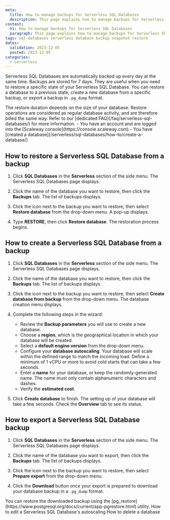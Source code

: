 ```yaml
---
meta:
  title: How to manage backups for Serverless SQL Databases
  description: This page explains how to manage backups for Serverless SQL Databases
content:
  h1: How to manage backups for Serverless SQL Databases
  paragraph: This page explains how to manage backups for Serverless SQL Databases
tags: sql-databases serverless database backup snapshot restore
dates:
  validation: 2023-12-05
  posted: 2023-12-05
categories:
  - serverless
---
```


Serverless SQL Databases are automatically backed up every day at the same time. Backups are stored for 7 days. They are useful when you need to restore a specific state of your Serverless SQL Database. You can restore a database to a previous state, create a new database from a specific backup, or export a backup in `.pg_dump` format.

<Message type="important">
  The restore duration depends on the size of your database. Restore operations are considered as regular database activity, and are therefore billed the same way. Refer to our [dedicated FAQ](/faq/serverless-sql-databases/) for more information.
</Message>

<Macro id="iam-requirements" />

<Message type="requirement">
  - You have an account and are logged into the [Scaleway console](https://console.scaleway.com)
  - You have [created a database](/serverless/sql-databases/how-to/create-a-database/)
</Message>

## How to restore a Serverless SQL Database from a backup

1. Click **SQL Databases** in the **Serverless** section of the side menu. The Serverless SQL Databases page displays.

2. Click the name of the database you want to restore, then click the **Backups** tab. The list of backups displays.

3. Click the <Icon name="more" /> icon next to the backup you want to restore, then select **Restore database** from the drop-down menu. A pop-up displays. 

4. Type **RESTORE**, then click **Restore database**. The restoration process begins.

## How to create a Serverless SQL Database from a backup

1. Click **SQL Databases** in the **Serverless** section of the side menu. The Serverless SQL Databases page displays.

2. Click the name of the database you want to restore, then click the **Backups** tab. The list of backups displays.

3. Click the <Icon name="more" /> icon next to the backup you want to restore, then select **Create database from backup** from the drop-down menu. The database creation menu displays. 

4. Complete the following steps in the wizard:
    - Review the **Backup parameters** you will use to create a new database.
    - Choose a **region**, which is the geographical location in which your database will be created.
    - Select a **default engine version** from the drop-down menu.
    - Configure your **database autoscaling**. Your database will scale within the defined range to match the incoming load.
        <Message type="note">
            Define a minimum of 1 vCPU or more to avoid cold starts that can take a few seconds.
        </Message>
    - Enter a **name** for your database, or keep the randomly-generated name. The name must only contain alphanumeric characters and dashes.
    - Verify the **estimated cost**.

5. Click **Create database** to finish. The setting up of your database will take a few seconds. Check the **Overview** tab to see its status.

## How to export a Serverless SQL Database backup

1. Click **SQL Databases** in the **Serverless** section of the side menu. The Serverless SQL Databases page displays.

2. Click the name of the database you want to export, then click the **Backups** tab. The list of backups displays.

3. Click the <Icon name="more" /> icon next to the backup you want to restore, then select **Prepare export** from the drop-down menu.

4. Click the **Download** button once your export is prepared to download your database backup in a `.pg_dump` format.

<Message type="tip">
  You can restore the downloaded backup using the [pg_restore](https://www.postgresql.org/docs/current/app-pgrestore.html) utility.
</Message>

<Navigation title="See also">
  <PreviousButton to="/serverless/sql-databases/how-to/configure-autoscaling/">How to edit a Serverless SQL Database's autoscaling</PreviousButton>
  <NextButton to="/serverless/sql-databases/how-to/delete-a-database/">How to delete a database</NextButton>
</Navigation>